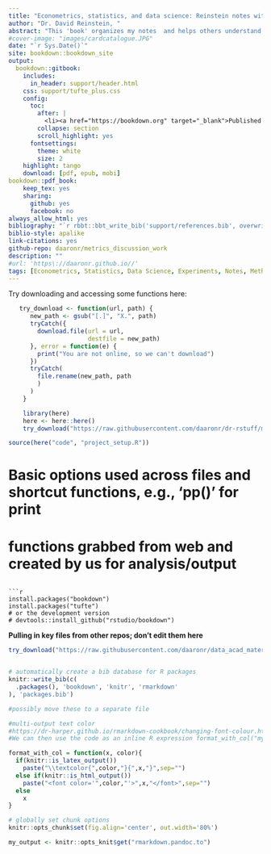 ```yaml
---
title: "Econometrics, statistics, and data science: Reinstein notes with a Micro, Behavioral, and Experimental focus"
author: "Dr. David Reinstein, "
abstract: "This 'book' organizes my notes  and helps others understand it and learn from it"
#cover-image: "images/cardcatalogue.JPG"
date: "`r Sys.Date()`"
site: bookdown::bookdown_site
output:
  bookdown::gitbook:
    includes:
      in_header: support/header.html
    css: support/tufte_plus.css
    config:
      toc:
        after: |
          <li><a href="https://bookdown.org" target="_blank">Published with bookdown</a></li>
        collapse: section
        scroll_highlight: yes
      fontsettings:
        theme: white
        size: 2
    highlight: tango
    download: [pdf, epub, mobi]
bookdown::pdf_book:
    keep_tex: yes
    sharing:
      github: yes
      facebook: no
always_allow_html: yes
bibliography: "`r rbbt::bbt_write_bib('support/references.bib', overwrite = TRUE, library_id = rbbt::bbt_libraries()[rbbt::bbt_libraries()$name == 'reinstein_research_and_impact_collabs', 1])`"#
biblio-style: apalike
link-citations: yes
github-repo: daaronr/metrics_discussion_work
description: ""
#url: 'https\://daaronr.github.io//'
tags: [Econometrics, Statistics, Data Science, Experiments, Notes, Methodology]
---
```



<!--
base file created from

`pandoc -f docx -t gfm -o writing_econ_gfm.md "bookoutline3-cutting examples down-cutnamesd.docx" `

and similar from


`pandoc -f docx -t gfm -o writing_econ_gfm1.md "Adapting back for BOOK --Ec831 outline-fillingindetails_forslides_edMiriam-conflict.docx"`

replacements needed:

- "\[ \]" surrounds math -- square brackets do not need 'escape' in main text
- colors need adjusting to 'format_with_col'

-->

Try downloading and accessing some functions here:

```r

   try_download <- function(url, path) {
      new_path <- gsub("[.]", "X.", path)
      tryCatch({
        download.file(url = url,
                      destfile = new_path)
      }, error = function(e) {
        print("You are not online, so we can't download")
      })
      tryCatch(
        file.rename(new_path, path
        )
      )
    }

    library(here)
    here <- here::here()
    try_download("https://raw.githubusercontent.com/daaronr/dr-rstuff/master/functions/project_setup.R", here::here("code","project_setup.R"))

source(here("code", "project_setup.R"))

```


# Basic options used across files and shortcut functions, e.g., 'pp()' for print
# functions grabbed from web and created by us for analysis/output
```

```r
install.packages("bookdown")
install.packages("tufte")
# or the development version
# devtools::install_github("rstudio/bookdown")
```



**Pulling in key files from other repos; don't edit them here**

```r


try_download("https://raw.githubusercontent.com/daaronr/data_acad_materials/main/other_content_notes/ds_for_bsns_notes.Rmd?token=AB6ZCMECAFDEIYJ72VEGU4K74YGOE", here::here("data_sci","ds_for_bsns_notes_remote.Rmd"))



```



```r
# automatically create a bib database for R packages
knitr::write_bib(c(
  .packages(), 'bookdown', 'knitr', 'rmarkdown'
), 'packages.bib')
```

```r

#possibly move these to a separate file

#multi-output text color
#https://dr-harper.github.io/rmarkdown-cookbook/changing-font-colour.html#multi-output-text-colour
#We can then use the code as an inline R expression format_with_col("my text", "red")

format_with_col = function(x, color){
  if(knitr::is_latex_output())
    paste("\\textcolor{",color,"}{",x,"}",sep="")
  else if(knitr::is_html_output())
    paste("<font color='",color,"'>",x,"</font>",sep="")
  else
    x
}

```

```r
# globally set chunk options
knitr::opts_chunk$set(fig.align='center', out.width='80%')

my_output <- knitr::opts_knit$get("rmarkdown.pandoc.to")

```



<!---
Can define text blocks here, refer to them again and again if desired
-->

<!-- Global site tag (gtag.js) - Google Analytics -->


<!-- <html> -->

<!-- <script async src="https://www.googletagmanager.com/gtag/js?id=G-QLKFNFTGXX"></script> -->
<!-- <script> -->
<!--   window.dataLayer = window.dataLayer || []; -->
<!--   function gtag(){dataLayer.push(arguments);} -->
<!--   gtag('js', new Date()); -->

<!--   gtag('config', 'G-QLKFNFTGXX'); -->
<!-- </script> -->
<!-- </html> -->
